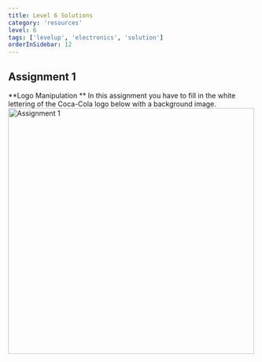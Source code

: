 ```yaml
---
title: Level 6 Solutions
category: 'resources'
level: 6
tags: ['levelup', 'electronics', 'solution']
orderInSidebar: 12
---
```


## Assignment 1
**Logo Manipulation **
In this assignment you have to fill in the white lettering of the Coca-Cola logo below with a background image.
<Image 
  src="/static/images/levelup/level-6/assgn1.png" 
  alt="Assignment 1" 
  width='500' 
  height='500'
/>